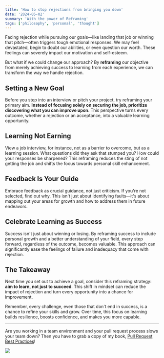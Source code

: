 ```yaml
---
title: 'How to stop rejections from bringing you down'
date: '2024-05-02'
summary: 'With the power of Reframing'
tags: ['philosophy', 'personal', 'thought']
---
```


Facing rejection while pursuing our goals—like landing that job or winning that pitch—often triggers tough emotional responses. We may feel devastated, begin to doubt our abilities, or even question our worth. These feelings can severely impact our motivation and self-esteem.

But what if we could change our approach? By **reframing** our objective from merely achieving success to learning from each experience, we can transform the way we handle rejection.

## Setting a New Goal

Before you step into an interview or pitch your project, try reframing your primary aim. **Instead of focusing solely on securing the job, prioritize discovering what you can improve upon**. This perspective turns every outcome, whether a rejection or an acceptance, into a valuable learning opportunity.

## Learning Not Earning

View a job interview, for instance, not as a barrier to overcome, but as a learning session. What questions did they ask that stumped you? How could your responses be sharpened? This reframing reduces the sting of not getting the job and shifts the focus towards personal skill enhancement.

## Feedback Is Your Guide

Embrace feedback as crucial guidance, not just criticism. If you're not selected, find out why. This isn't just about identifying faults—it's about mapping out your areas for growth and how to address them in future endeavors.

## Celebrate Learning as Success

Success isn't just about winning or losing. By reframing success to include personal growth and a better understanding of your field, every step forward, regardless of the outcome, becomes valuable. This approach can significantly ease the feelings of failure and inadequacy that come with rejection.

## The Takeaway

Next time you set out to achieve a goal, consider this reframing strategy: **aim to learn, not just to succeed**. This shift in mindset can reduce the impact of rejection and turn every opportunity into a chance for improvement.

Remember, every challenge, even those that don't end in success, is a chance to refine your skills and grow. Over time, this focus on learning builds resilience, boosts confidence, and makes you more capable.

---

Are you working in a team environment and your pull request process slows your team down? Then you have to grab a copy of my book, [Pull Request Best Practices](https://pr.nico.fyi)!

![](/static/images/articles/pull-request-best-practices.png)
